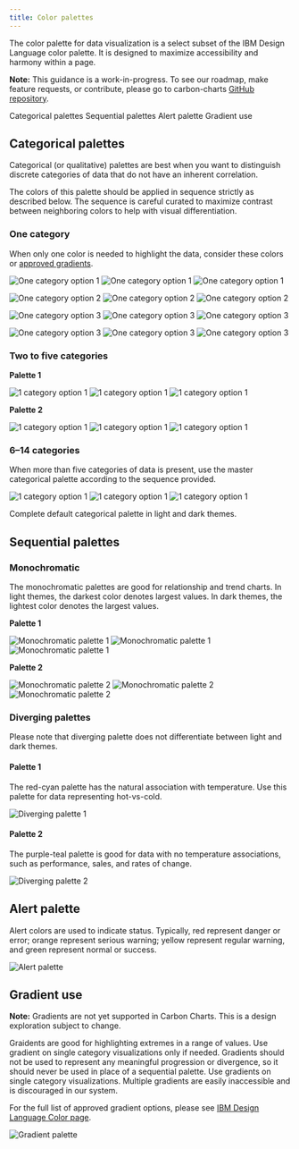 ```yaml
---
title: Color palettes
---
```


<PageDescription>

The color palette for data visualization is a select subset of the IBM Design Language color palette. It is designed to maximize accessibility and harmony within a page.

</PageDescription>

<InlineNotification>

**Note:** This guidance is a work-in-progress. To see our roadmap, make feature requests, or contribute, please go to carbon-charts [GitHub repository](https://github.com/carbon-design-system/carbon-charts).

</InlineNotification>

<AnchorLinks>

<AnchorLink>Categorical palettes</AnchorLink>
<AnchorLink>Sequential palettes</AnchorLink>
<AnchorLink>Alert palette</AnchorLink>
<AnchorLink>Gradient use</AnchorLink>

</AnchorLinks>

## Categorical palettes

Categorical (or qualitative) palettes are best when you want to distinguish discrete categories of data that do not have an inherent correlation.

The colors of this palette should be applied in sequence strictly as described below. The sequence is careful curated to maximize contrast between neighboring colors to help with visual differentiation.

### One category

When only one color is needed to highlight the data, consider these colors or [approved gradients](#gradient-use).

<Row>
<Column colLg={3} colMd={2} colSm={2}>
<ArtDirection>

![One category option 1](images/palettes-1cat-1sm.png)
![One category option 1](images/palettes-1cat-1.png)
![One category option 1](images/palettes-1cat-1.png)

</ArtDirection>
</Column>
<Column colLg={3} colMd={2} colSm={2}>
<ArtDirection>

![One category option 2](images/palettes-1cat-2sm.png)
![One category option 2](images/palettes-1cat-2.png)
![One category option 2](images/palettes-1cat-2.png)

</ArtDirection>
</Column>
<Column colLg={3} colMd={2} colSm={2}>
<ArtDirection>

![One category option 3](images/palettes-1cat-3sm.png)
![One category option 3](images/palettes-1cat-3.png)
![One category option 3](images/palettes-1cat-3.png)

</ArtDirection>
</Column>
<Column colLg={3} colMd={2} colSm={2}>
<ArtDirection>

![One category option 3](images/palettes-1cat-4sm.png)
![One category option 3](images/palettes-1cat-4.png)
![One category option 3](images/palettes-1cat-4.png)

</ArtDirection>
</Column>
</Row>

### Two to five categories

**Palette 1**

<Row>
<Column  colLg={8} colMd={6} colSm={4}>
<ArtDirection>

![1 category option 1](images/palettes-5cat-1sm.png)
![1 category option 1](images/palettes-5cat-1.png)
![1 category option 1](images/palettes-5cat-1.png)

</ArtDirection>
</Column>
</Row>

**Palette 2**

<Row>
<Column  colLg={8} colMd={6} colSm={4}>
<ArtDirection>

![1 category option 1](images/palettes-5cat-2sm.png)
![1 category option 1](images/palettes-5cat-2.png)
![1 category option 1](images/palettes-5cat-2.png)

</ArtDirection>
</Column>
</Row>

### 6–14 categories

When more than five categories of data is present, use the master categorical palette according to the sequence provided.

<Row>
<Column  colLg={8} colMd={6} colSm={4}>
<ArtDirection>

![1 category option 1](images/palettes-14catsm.png)
![1 category option 1](images/palettes-14cat.png)
![1 category option 1](images/palettes-14cat.png)

</ArtDirection>
<Caption>

Complete default categorical palette in light and dark themes.

</Caption>

</Column>
</Row>

## Sequential palettes

### Monochromatic

The monochromatic palettes are good for relationship and trend charts. In light themes, the darkest color denotes largest values. In dark themes, the lightest color denotes the largest values.

**Palette 1**

<Row>
<Column  colLg={8} colMd={6} colSm={4}>
<ArtDirection>

![Monochromatic palette 1](images/palettes-mono-1sm.png)
![Monochromatic palette 1](images/palettes-mono-1.png)
![Monochromatic palette 1](images/palettes-mono-1.png)

</ArtDirection>
</Column>
</Row>

**Palette 2**

<Row>
<Column  colLg={8} colMd={6} colSm={4}>
<ArtDirection>

![Monochromatic palette 2](images/palettes-mono-2sm.png)
![Monochromatic palette 2](images/palettes-mono-2.png)
![Monochromatic palette 2](images/palettes-mono-2.png)

</ArtDirection>
</Column>
</Row>

### Diverging palettes

Please note that diverging palette does not differentiate between light and dark themes.

#### Palette 1

The red-cyan palette has the natural association with temperature. Use this palette for data representing hot-vs-cold.

<Row>
<Column colLg={12} colMd={6} colSm={4}>
<ArtDirection>

![Diverging palette 1](images/palettes-div1.png)

</ArtDirection>
</Column>
</Row>

#### Palette 2

The purple-teal palette is good for data with no temperature associations, such as performance, sales, and rates of change.

<Row>
<Column colLg={12} colMd={6} colSm={4}>

![Diverging palette 2](images/palettes-div2.png)

</Column>
</Row>

## Alert palette

Alert colors are used to indicate status. Typically, red represent danger or error; orange represent serious warning; yellow represent regular warning, and green represent normal or success.

<Row>
<Column colLg={8} colMd={6} colSm={4}>

![Alert palette](images/palettes-alert.png)

</Column>
</Row>

## Gradient use

<InlineNotification>

**Note:** Gradients are not yet supported in Carbon Charts. This is a design exploration subject to change.

</InlineNotification>

Graidents are good for highlighting extremes in a range of values. Use gradient on single category visualizations only if needed. Gradients should not be used to represent any meaningful progression or divergence, so it should never be used in place of a sequential palette. Use gradients on single category visualizations. Multiple gradients are easily inaccessible and is discouraged in our system.

For the full list of approved gradient options, please see [IBM Design Language Color page](https://www.ibm.com/design/language/elements/color#gradients).

<Row>
<Column colLg={8} colMd={6} colSm={4}>

![Gradient palette](images/gradient.png)

</Column>
</Row>
